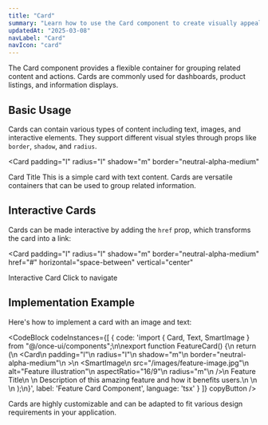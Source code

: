 ```yaml
---
title: "Card"
summary: "Learn how to use the Card component to create visually appealing content containers in your application."
updatedAt: "2025-03-08"
navLabel: "Card"
navIcon: "card"
---
```


The Card component provides a flexible container for grouping related content and actions. Cards are commonly used for dashboards, product listings, and information displays.

## Basic Usage

Cards can contain various types of content including text, images, and interactive elements. They support different visual styles through props like `border`, `shadow`, and `radius`.

<Card
  padding="l"
  radius="l"
  shadow="m"
  border="neutral-alpha-medium"
>
  <Text variant="heading-strong-m">Card Title</Text>
  <Text variant="body-default-m" marginTop="s">
    This is a simple card with text content. Cards are versatile containers that can be used to group related information.
  </Text>
</Card>

## Interactive Cards

Cards can be made interactive by adding the `href` prop, which transforms the card into a link:

<Card
  padding="l"
  radius="l"
  shadow="m"
  border="neutral-alpha-medium"
  href="#"
  horizontal="space-between"
  vertical="center"
>
  <Text variant="heading-strong-m">Interactive Card</Text>
  <Text variant="body-default-s" onBackground="neutral-medium">Click to navigate</Text>
</Card>

## Implementation Example

Here's how to implement a card with an image and text:

<CodeBlock
  codeInstances={[
    {
      code: 'import { Card, Text, SmartImage } from "@/once-ui/components";\n\nexport function FeatureCard() {\n  return (\n    <Card\n      padding="l"\n      radius="l"\n      shadow="m"\n      border="neutral-alpha-medium"\n    >\n      <SmartImage\n        src="/images/feature-image.jpg"\n        alt="Feature illustration"\n        aspectRatio="16/9"\n        radius="m"\n      />\n      <Text variant="heading-strong-m" marginTop="m">Feature Title</Text>\n      <Text variant="body-default-m" marginTop="s">\n        Description of this amazing feature and how it benefits users.\n      </Text>\n    </Card>\n  );\n}',
      label: 'Feature Card Component',
      language: 'tsx'
    }
  ]}
  copyButton
/>

Cards are highly customizable and can be adapted to fit various design requirements in your application.

